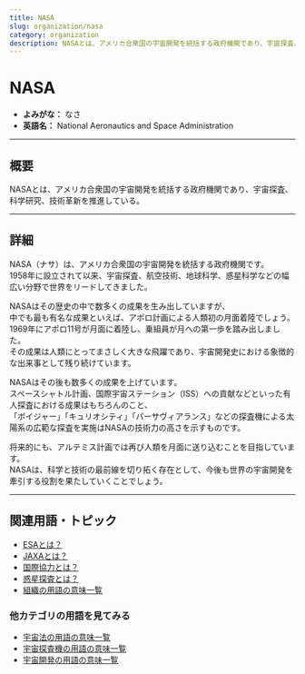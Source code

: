 ```yaml
---
title: NASA
slug: organization/nasa
category: organization
description: NASAとは、アメリカ合衆国の宇宙開発を統括する政府機関であり、宇宙探査、科学研究、技術革新を推進している。
---
```



<Head>
  <script type="application/ld+json">
    {`{
      "@context": "https://schema.org",
      "@type": "DefinedTerm",
      "name": "NASA",
      "inDefinedTermSet": "https://www.space-portal.org",
      "termCode": "organization/nasa",
      "description": "NASAとは、アメリカ合衆国の宇宙開発を統括する政府機関であり、宇宙探査、科学研究、技術革新を推進している。",
      "url": "https://www.space-portal.org/docs/organization/nasa"
    }`}
  </script>
</Head>

# NASA

- **よみがな：** なさ  
- **英語名：** National Aeronautics and Space Administration  

---

## 概要

NASAとは、アメリカ合衆国の宇宙開発を統括する政府機関であり、宇宙探査、科学研究、技術革新を推進している。

---

## 詳細

NASA（ナサ）は、アメリカ合衆国の宇宙開発を統括する政府機関です。  
1958年に設立されて以来、宇宙探査、航空技術、地球科学、惑星科学などの幅広い分野で世界をリードしてきました。  

NASAはその歴史の中で数多くの成果を生み出していますが、  
中でも最も有名な成果といえば、アポロ計画による人類初の月面着陸でしょう。  
1969年にアポロ11号が月面に着陸し、乗組員が月への第一歩を踏み出しました。  
その成果は人類にとってまさしく大きな飛躍であり、宇宙開発史における象徴的な出来事として残り続けています。  

NASAはその後も数多くの成果を上げています。  
スペースシャトル計画、国際宇宙ステーション（ISS）への貢献などといった有人探査における成果はもちろんのこと、  
「ボイジャー」「キュリオシティ」「パーサヴィアランス」などの探査機による太陽系の広範な探査を実施はNASAの技術力の高さを示すものです。  

将来的にも、アルテミス計画では再び人類を月面に送り込むことを目指しています。  
NASAは、科学と技術の最前線を切り拓く存在として、今後も世界の宇宙開発を牽引する役割を果たしていくことでしょう。  

---

## 関連用語・トピック

- [ESAとは？](organization/esa)
- [JAXAとは？](organization/nasa)
- [国際協力とは？](policy/international-cooperation)
- [惑星探査とは？](explorer/type/planetary-exploration)
- [組織の用語の意味一覧](category/organization)

### 他カテゴリの用語を見てみる
- [宇宙法の用語の意味一覧](category/policy)
- [宇宙探査機の用語の意味一覧](category/explorer)
- [宇宙開発の用語の意味一覧](category/glossary)
